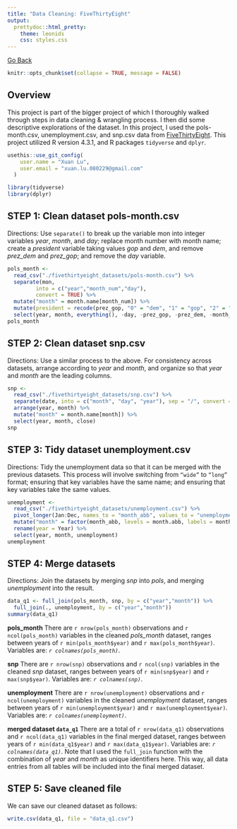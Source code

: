 ```yaml
---
title: "Data Cleaning: FiveThirtyEight"
output: 
  prettydoc::html_pretty:
    theme: leonids
    css: styles.css
---
```


[Go Back](github_projects.html)

```r
knitr::opts_chunk$set(collapse = TRUE, message = FALSE)
```

## Overview

This project is part of the bigger project of which I thoroughly walked through steps in data cleaning & wrangling process. I then did some descriptive explorations of the dataset. In this project, I used the pols-month.csv, unemployment.csv, and snp.csv data from [FiveThirtyEight](https://p8105.com/dataset_fivethirtyeight.html). This project utilized R version 4.3.1, and R packages `tidyverse` and `dplyr`. 

```r
usethis::use_git_config(
    user.name = "Xuan Lu", 
    user.email = "xuan.lu.080229@gmail.com"
  )
```

```r
library(tidyverse)
library(dplyr)
```

## STEP 1: Clean dataset pols-month.csv

Directions: Use `separate()` to break up the variable mon into integer variables *year*, *month*, and *day*; replace month number with month name; create a *president* variable taking values *gop* and *dem*, and remove *prez_dem* and *prez_gop*; and remove the *day* variable.

```r
pols_month <- 
  read_csv("./fivethirtyeight_datasets/pols-month.csv") %>% 
  separate(mon, 
         into = c("year","month_num","day"), 
         convert = TRUE) %>% 
  mutate("month" = month.name[month_num]) %>%
  mutate(president = recode(prez_gop, "0" = "dem", "1" = "gop", "2" = "gop")) %>%
  select(year, month, everything(), -day, -prez_gop, -prez_dem, -month_num) 
pols_month
```

## STEP 2: Clean dataset snp.csv

Directions: Use a similar process to the above. For consistency across datasets, arrange according to *year* and *month*, and organize so that *year* and *month* are the leading columns.

```r
snp <- 
  read_csv("./fivethirtyeight_datasets/snp.csv") %>%
  separate(date, into = c("month", "day", "year"), sep = "/", convert = TRUE) %>%
  arrange(year, month) %>%
  mutate("month" = month.name[month]) %>%
  select(year, month, close) 
snp
```

## STEP 3: Tidy dataset unemployment.csv

Directions: Tidy the unemployment data so that it can be merged with the previous datasets. This process will involve switching from `“wide”` to `“long”` format; ensuring that key variables have the same name; and ensuring that key variables take the same values.

```r
unemployment <- 
  read_csv("./fivethirtyeight_datasets/unemployment.csv") %>%
  pivot_longer(Jan:Dec, names_to = "month_abb", values_to = "unemployment") %>%
  mutate("month" = factor(month_abb, levels = month.abb, labels = month.name)) %>%
  rename(year = Year) %>%
  select(year, month, unemployment)
unemployment
```

## STEP 4: Merge datasets

Directions: Join the datasets by merging *snp* into *pols*, and merging *unemployment* into the result.

```r
data_q1 <- full_join(pols_month, snp, by = c("year","month")) %>%
  full_join(., unemployment, by = c("year","month"))
summary(data_q1)
```

**pols_month**
There are `r nrow(pols_month)` observations and `r ncol(pols_month)` variables in the cleaned *pols_month* dataset, ranges between years of `r min(pols_month$year)` and `r max(pols_month$year)`. Variables are: *`r colnames(pols_month)`*.

**snp**
There are `r nrow(snp)` observations and `r ncol(snp)` variables in the cleaned *snp* dataset, ranges between years of `r min(snp$year)` and `r max(snp$year)`. Variables are: *`r colnames(snp)`*.

**unemployment**
There are `r nrow(unemployment)` observations and `r ncol(unemployment)` variables in the cleaned *unemployment* dataset, ranges between years of `r min(unemployment$year)` and `r max(unemployment$year)`. Variables are: *`r colnames(unemployment)`*.

**merged dataset `data_q1`**
There are a total of `r nrow(data_q1)` observations and `r ncol(data_q1)` variables in the final merged dataset, ranges between years of `r min(data_q1$year)` and `r max(data_q1$year)`. Variables are: *`r colnames(data_q1)`*. Note that I used the `full_join` function with the combination of *year* and *month* as unique identifiers here. This way, all data entries from all tables will be included into the final merged dataset.

## STEP 5: Save cleaned file

We can save our cleaned dataset as follows: 

```r
write.csv(data_q1, file = "data_q1.csv")
```